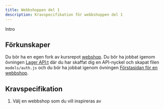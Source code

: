 ```yaml
---
title: Webbshoppen del 1
description: Kravspecifikation för webbshoppen del 1
---
```


Intro

## Förkunskaper

Du bör ha en egen fork av kursrepot [webshop](https://github.com/dbwebb-jsux/webshop). Du bör ha jobbat igenom övningen [Lager API:t](../kunskap/lager_apit) där du har skaffat dig en API-nyckel och skapat filen `models/auth.js` och du bör ha jobbat igenom övningen [Förstasidan för en webbshop](../kunskap/forstasidan_for_en_webbshop).



## Kravspecifikation

1. Välj en webbshop som du vill inspireras av 